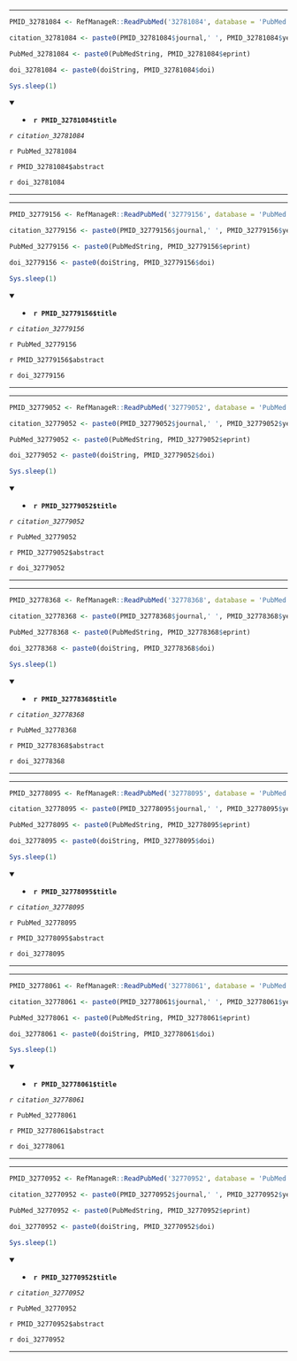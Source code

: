 

---

```r

PMID_32781084 <- RefManageR::ReadPubMed('32781084', database = 'PubMed')

citation_32781084 <- paste0(PMID_32781084$journal,' ', PMID_32781084$year, ' ', PMID_32781084$month,';', PMID_32781084$volume,'(', PMID_32781084$number,'):', PMID_32781084$pages)

PubMed_32781084 <- paste0(PubMedString, PMID_32781084$eprint)

doi_32781084 <- paste0(doiString, PMID_32781084$doi)

Sys.sleep(1)

```

<details open> <summary>
- **`r PMID_32781084$title`**
</summary> 

*`r citation_32781084`*

`r PubMed_32781084`

`r PMID_32781084$abstract`

`r doi_32781084`

</details>

---




---

```r

PMID_32779156 <- RefManageR::ReadPubMed('32779156', database = 'PubMed')

citation_32779156 <- paste0(PMID_32779156$journal,' ', PMID_32779156$year, ' ', PMID_32779156$month,';', PMID_32779156$volume,'(', PMID_32779156$number,'):', PMID_32779156$pages)

PubMed_32779156 <- paste0(PubMedString, PMID_32779156$eprint)

doi_32779156 <- paste0(doiString, PMID_32779156$doi)

Sys.sleep(1)

```

<details open> <summary>
- **`r PMID_32779156$title`**
</summary> 

*`r citation_32779156`*

`r PubMed_32779156`

`r PMID_32779156$abstract`

`r doi_32779156`

</details>

---




---

```r

PMID_32779052 <- RefManageR::ReadPubMed('32779052', database = 'PubMed')

citation_32779052 <- paste0(PMID_32779052$journal,' ', PMID_32779052$year, ' ', PMID_32779052$month,';', PMID_32779052$volume,'(', PMID_32779052$number,'):', PMID_32779052$pages)

PubMed_32779052 <- paste0(PubMedString, PMID_32779052$eprint)

doi_32779052 <- paste0(doiString, PMID_32779052$doi)

Sys.sleep(1)

```

<details open> <summary>
- **`r PMID_32779052$title`**
</summary> 

*`r citation_32779052`*

`r PubMed_32779052`

`r PMID_32779052$abstract`

`r doi_32779052`

</details>

---




---

```r

PMID_32778368 <- RefManageR::ReadPubMed('32778368', database = 'PubMed')

citation_32778368 <- paste0(PMID_32778368$journal,' ', PMID_32778368$year, ' ', PMID_32778368$month,';', PMID_32778368$volume,'(', PMID_32778368$number,'):', PMID_32778368$pages)

PubMed_32778368 <- paste0(PubMedString, PMID_32778368$eprint)

doi_32778368 <- paste0(doiString, PMID_32778368$doi)

Sys.sleep(1)

```

<details open> <summary>
- **`r PMID_32778368$title`**
</summary> 

*`r citation_32778368`*

`r PubMed_32778368`

`r PMID_32778368$abstract`

`r doi_32778368`

</details>

---




---

```r

PMID_32778095 <- RefManageR::ReadPubMed('32778095', database = 'PubMed')

citation_32778095 <- paste0(PMID_32778095$journal,' ', PMID_32778095$year, ' ', PMID_32778095$month,';', PMID_32778095$volume,'(', PMID_32778095$number,'):', PMID_32778095$pages)

PubMed_32778095 <- paste0(PubMedString, PMID_32778095$eprint)

doi_32778095 <- paste0(doiString, PMID_32778095$doi)

Sys.sleep(1)

```

<details open> <summary>
- **`r PMID_32778095$title`**
</summary> 

*`r citation_32778095`*

`r PubMed_32778095`

`r PMID_32778095$abstract`

`r doi_32778095`

</details>

---




---

```r

PMID_32778061 <- RefManageR::ReadPubMed('32778061', database = 'PubMed')

citation_32778061 <- paste0(PMID_32778061$journal,' ', PMID_32778061$year, ' ', PMID_32778061$month,';', PMID_32778061$volume,'(', PMID_32778061$number,'):', PMID_32778061$pages)

PubMed_32778061 <- paste0(PubMedString, PMID_32778061$eprint)

doi_32778061 <- paste0(doiString, PMID_32778061$doi)

Sys.sleep(1)

```

<details open> <summary>
- **`r PMID_32778061$title`**
</summary> 

*`r citation_32778061`*

`r PubMed_32778061`

`r PMID_32778061$abstract`

`r doi_32778061`

</details>

---




---

```r

PMID_32770952 <- RefManageR::ReadPubMed('32770952', database = 'PubMed')

citation_32770952 <- paste0(PMID_32770952$journal,' ', PMID_32770952$year, ' ', PMID_32770952$month,';', PMID_32770952$volume,'(', PMID_32770952$number,'):', PMID_32770952$pages)

PubMed_32770952 <- paste0(PubMedString, PMID_32770952$eprint)

doi_32770952 <- paste0(doiString, PMID_32770952$doi)

Sys.sleep(1)

```

<details open> <summary>
- **`r PMID_32770952$title`**
</summary> 

*`r citation_32770952`*

`r PubMed_32770952`

`r PMID_32770952$abstract`

`r doi_32770952`

</details>

---


